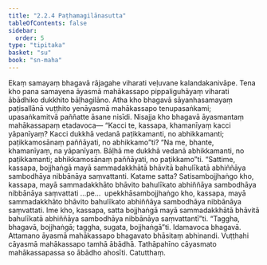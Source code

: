 ```yaml
---
title: "2.2.4 Paṭhamagilānasutta"
tableOfContents: false
sidebar:
  order: 5
type: "tipitaka"
basket: "su"
book: "sn-maha"
---
```



<DynamicBreadcrumb />

<Division number="195" book="sn-maha" bookNo="14" page="71">

<Paragraph number="432" book="sn-maha">
Ekaṃ samayaṃ bhagavā rājagahe viharati veḷuvane kalandakanivāpe. Tena kho pana samayena āyasmā mahākassapo pippaliguhāyaṃ viharati ābādhiko dukkhito bāḷhagilāno. Atha kho bhagavā sāyanhasamayaṃ paṭisallānā vuṭṭhito yenāyasmā mahākassapo tenupasaṅkami; upasaṅkamitvā paññatte āsane nisīdi. Nisajja kho bhagavā āyasmantaṃ mahākassapaṃ etadavoca—
</Paragraph>

<Paragraph number="433" book="sn-maha">
“Kacci te, kassapa, khamanīyaṃ kacci yāpanīyaṃ? Kacci dukkhā vedanā paṭikkamanti, no abhikkamanti; paṭikkamosānaṃ paññāyati, no abhikkamo”ti? “Na me, bhante, khamanīyaṃ, na yāpanīyaṃ. Bāḷhā me dukkhā vedanā abhikkamanti, no paṭikkamanti; abhikkamosānaṃ paññāyati, no paṭikkamo”ti.
</Paragraph>

<Paragraph number="434" book="sn-maha">
“Sattime, kassapa, bojjhaṅgā mayā sammadakkhātā bhāvitā bahulīkatā abhiññāya sambodhāya nibbānāya saṃvattanti. Katame satta? Satisambojjhaṅgo kho, kassapa, mayā sammadakkhāto bhāvito bahulīkato abhiññāya sambodhāya nibbānāya saṃvattati …pe…  upekkhāsambojjhaṅgo kho, kassapa, mayā sammadakkhāto bhāvito bahulīkato abhiññāya sambodhāya nibbānāya saṃvattati. Ime kho, kassapa, satta bojjhaṅgā mayā sammadakkhātā bhāvitā bahulīkatā abhiññāya sambodhāya nibbānāya saṃvattantī”ti. “Taggha, bhagavā, bojjhaṅgā; taggha, sugata, bojjhaṅgā”ti.
</Paragraph>

<Paragraph number="435" book="sn-maha">
Idamavoca bhagavā. Attamano āyasmā mahākassapo bhagavato bhāsitaṃ abhinandi. Vuṭṭhahi cāyasmā mahākassapo tamhā ābādhā. Tathāpahīno cāyasmato mahākassapassa so ābādho ahosīti.

</Paragraph>
</Division>

<Paragraph number="436" type="center" book="sn-maha">
Catutthaṃ.
</Paragraph>